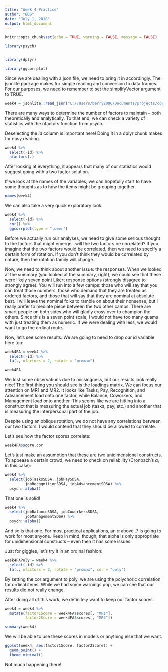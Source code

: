 ```yaml
---
title: "Week 4 Practice"
author: "BDS"
date: "July 1, 2018"
output: html_document
---
```


```r
knitr::opts_chunk$set(echo = TRUE, warning = FALSE, message = FALSE)
```

```r
library(psych)


library(dplyr)

library(ggcorrplot)

```

Since we are dealing with a json file, we need to bring it in accordingly. The jsonlite package makes for simple reading and conversion to data frames. For our purposes, we need to remember to set the simplifyVector argument to TRUE.


```r
week4 = jsonlite::read_json("C://Users/berry2006/Documents/projects/courses/bds/exerciseData/week04and05.json", simplifyVector = TRUE)
```

There are many ways to determine the number of factors to maintain -- both theoretically and analytically. To that end, we can check a variety of statistics with the nfactors function from psych.


Deselecting the *id* column is important here! Doing it in a dplyr chunk makes for easy reading.
```r
week4 %>% 
  select(-id) %>% 
  nfactors(.)
```

After looking at everything, it appears that many of our statistics would suggest going with a two factor solution. 

If we look at the names of the variables, we can hopefully start to have some thoughts as to how the items might be grouping together.


```r
names(week4)
```

We can also take a very quick exploratory look:

```r
week4 %>% 
  select(-id) %>% 
  cor() %>% 
  ggcorrplot(type = "lower")
```

Before we actually run our analyses, we need to give some serious thought to the factors that might emerge...will the two factors be correlated? If you imagine that the two factors would be correlated, then we need to specify a certain form of rotation. If you don't think they would be correlated by nature, then the rotation family will  change.

Now, we need to think about another issue: the responses. When we looked at the summary (you looked at the summary, right), we could see that these were likely seven point Likert response options (strongly disagree to strongly agree). You will run into a few camps: those who will say that you can treat those numbers, those who demand that they are treated as ordered factors, and those that will say that they are nominal at absolute best. I will leave the nominal folks to ramble on about their nonsense, but I really prefer to mediate piece between the two other camps. There are smart people on both sides who will gladly cross over to champion the others. Since this is  a seven point scale, I would not have too many quams with just treating them as numeric. If we were dealing with less, we would want to go the ordinal route.

Now, let's see some results. We are going to need to drop our id variable here too:

```r
week4FA = week4 %>% 
  select(-id) %>% 
  fa(., nfactors = 2, rotate = "promax")

week4FA

```

We lost some observations due to missingness, but our results look really nice! The first thing  you should see is the loadings matrix. We can focus our attention on MR1 and MR2. It looks like Tasks, Pay, Recognition, and Advancement load onto one factor, while Balance, Coworkers,  and Management load onto another. This seems  like we are hitting into a construct that is measuring the actual job (tasks, pay, etc.) and another that is measuring the interpersonal part of the job.

Despite using an oblique rotation, we do not have any correlations between our two factors. I would contend that they should be allowed to correlate. 

Let's see how the factor scores correlate:


```r
week4FA$score.cor
```

Let's just make an assumption that these are two unidimensional constructs. To appease a certain crowd, we need to check on reliability (Cronbach's $\alpha$, in this case):

```r
week4 %>% 
  select(jobTasksSDSA, jobPaySDSA, 
         jobRecognitionSDSA, jobAdvancementSDSA) %>% 
  psych::alpha()
```

That one is solid!

```r
week4 %>% 
  select(jobBalanceSDSA, jobCoworkersSDSA, 
         jobManagementSDSA) %>% 
  psych::alpha()
```

And so is that one. For most practical applications, an $\alpha$ above .7 is going to work for most anyone. Keep in mind, though, that alpha is only appropriate for unidimensional constructs -- even then it has some issues.

Just for giggles, let's try it in an ordinal fashion:

```r
week4FAPoly = week4 %>% 
  select(-id) %>% 
  fa(., nfactors = 2, rotate = "promax", cor = "poly")
```

By setting the cor argument to poly, we are using the polychoric correlation for ordinal items. While we had some warnings pop, we can see that our results did not really change.

After doing all of this work, we definitely want to keep our factor scores.

```r
week4 = week4 %>% 
  mutate(factor1Score = week4FA$scores[, "MR1"], 
         factor2Score = week4FA$scores[, "MR2"])

summary(week4)
```

We will be able to use these scores in models or anything else that we want.

```r
ggplot(week4, aes(factor1Score, factor2Score)) +
  geom_point() + 
  theme_minimal()
```

Not much happening there!